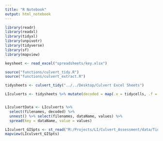 ```yaml
---
title: "R Notebook"
output: html_notebook
---
```



```r

library(readr)
library(readxl)
library(tidyxl)
library(unpivotr)
library(tidyverse)
library(sf)
library(mapview)

keysheet <- read_excel("spreadsheets/key.xlsx")

source("functions/culvert_tidy.R")
source("functions/culvert_extract.R")    
```

```r

tidysheets <- culvert_tidy("../../Desktop/Culvert Excel Sheets")

LIculverts <- tidysheets %>% mutate(decoded = map(.x = tidycells, .f = ~decodeSheet(.x))) # this is where the sausage is made. 


LIculvertData <- LIculverts %>% 
  select(filenames, decoded) %>% 
  unnest() %>% select(filenames, dataName, values) %>% 
  spread(key = dataName, value = values)

LIculvert_GISpts <- st_read("M:/Projects/LI/Culvert_Assessment/data/Tidal Crossings/TidalCrossings_20180712.shp")
mapview(LIculvert_GISpts)

```

